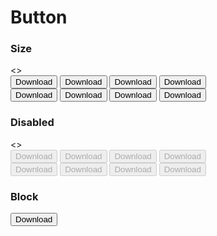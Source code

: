 
<Meta title="Button" component={Button} />

# Button

### Size

<Preview>
  <Story name="Size">
    <>
      <div style={{ display: "flex", gap: "8px", marginBottom: "10px" }}>
        <Button>Download</Button>
        <Button variants="style2">Download</Button>
        <Button variants="style3">Download</Button>
        <Button variants="style4">Download</Button>
      </div>
      <div style={{ display: "flex", gap: "8px", marginBottom: "10px" }}>
        <Button size="lg">Download</Button>
        <Button size="lg" variants="style2">
          Download
        </Button>
        <Button size="lg" variants="style3">
          Download
        </Button>
        <Button size="lg" variants="style4">
          Download
        </Button>
      </div>
    </>
  </Story>
</Preview>

### Disabled

<Preview>
  <Story name="Disabled">
    <>
      <div style={{ display: "flex", gap: "8px", marginBottom: "10px" }}>
        <Button disabled>Download</Button>
        <Button disabled variants="style2">
          Download
        </Button>
        <Button disabled variants="style3">
          Download
        </Button>
        <Button disabled variants="style4">
          Download
        </Button>
      </div>
      <div style={{ display: "flex", gap: "8px", marginBottom: "10px" }}>
        <Button disabled size="lg">
          Download
        </Button>
        <Button disabled size="lg" variants="style2">
          Download
        </Button>
        <Button disabled size="lg" variants="style3">
          Download
        </Button>
        <Button disabled size="lg" variants="style4">
          Download
        </Button>
      </div>
    </>
  </Story>
</Preview>

### Block

<Preview>
  <Story name="Block">
    <Button block>Download</Button>
  </Story>
</Preview>

<Props story="Size" />
